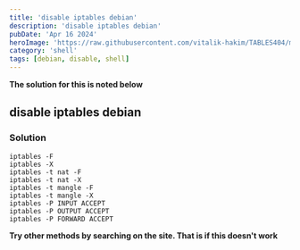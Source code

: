 ```yaml
---
title: 'disable iptables debian'
description: 'disable iptables debian'
pubDate: 'Apr 16 2024'
heroImage: 'https://raw.githubusercontent.com/vitalik-hakim/TABLES404/main/error_b/SHELL.jpg'
category: 'shell'
tags: [debian, disable, shell]
---
```


**The solution for this is noted below**

## disable iptables debian

### Solution

```shell
iptables -F
iptables -X
iptables -t nat -F
iptables -t nat -X
iptables -t mangle -F
iptables -t mangle -X
iptables -P INPUT ACCEPT
iptables -P OUTPUT ACCEPT
iptables -P FORWARD ACCEPT
```

**Try other methods by searching on the site. That is if this doesn't work**
